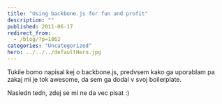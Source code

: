 ```yaml
---
title: "Using backbone.js for fun and profit"
description: ""
published: 2011-06-17
redirect_from:
  - /blog/?p=1862
categories: "Uncategorized"
hero: ../../../defaultHero.jpg
---
```


Tukile bomo napisal kej o backbone.js, predvsem kako ga uporablam pa zakaj mi je tok awesome, da sem ga dodal v svoj boilerplate.

Nasledn tedn, zdej se mi ne da vec pisat :)

